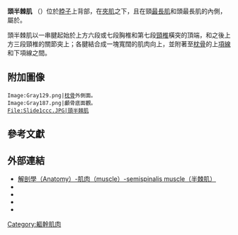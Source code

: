 {{Infobox muscle
| Name         = 頭半棘肌 
| Latin        = Musculi semispinalis
| Image        = Gray384.png 
| Caption      = [[頸椎|頸椎]]第六段的脖子切面。顯現出[[深部淺層筋膜|深部淺層筋膜]]的排列 
| Image2       = Semispinalis.png 
| Caption2     = 背部深層肌肉 
| Blood        =
| Nerve        = [[枕大神經|枕大神經]]
| Origin       = 下頸椎和上胸椎的橫突
| Insertion    = 上項線和下項線之間的區域
| Action       = 伸展頭部
<!--
| GraySubject  = 115 
| GrayPage     = 400 
| DorlandsPre  = m_22 
| DorlandsSuf  = 12550702  
-->
}}
'''頭半棘肌''' （{{lang-en|semispinalis capitis}}）位於[[脖子|脖子]]上背部，在[[夾肌|夾肌]]之下，且在頸[[最長肌|最長肌]]和頭最長肌的內側，屬於{{le|橫棘肌|transversospinales muscles|橫棘肌群}}。

頭半棘肌以一串腱起始於上方六段或七段胸椎和第七段[[頸椎|頸椎]]橫突的頂端，和之後上方三段頸椎的關節突上；各腱結合成一塊寬闊的肌肉向上，並附著至[[枕骨|枕骨]]的上[[項線|項線]]和下項線之間。

==附加圖像==
<gallery>
 Image:Gray129.png|[[枕骨|枕骨]]外側面。
 Image:Gray187.png|顱骨底面觀。
 File:Slide1ccc.JPG|頭半棘肌
</gallery>

==參考文獻==
{{Gray's}}

==外部連結==
*[http://smallcollation.blogspot.com/2013/02/anatomy-muscle-semispinalis-muscle.html 解剖學（Anatomy）-肌肉（muscle）-semispinalis muscle（半棘肌）] {{Wayback|url=http://smallcollation.blogspot.com/2013/02/anatomy-muscle-semispinalis-muscle.html |date=20160305061046 }}
* {{SUNYAnatomyFigs|01|06|01}}
* {{SUNYAnatomyFigs|24|01|01}}
* {{DukeOrtho|Semispinalis_capitis_1}}
* {{NormanAnatomy|lesson6musclesofback}}

{{Muscles_of_thorax_and_back}}
{{muscle-stub}}

[[Category:軀幹肌肉|Category:軀幹肌肉]]